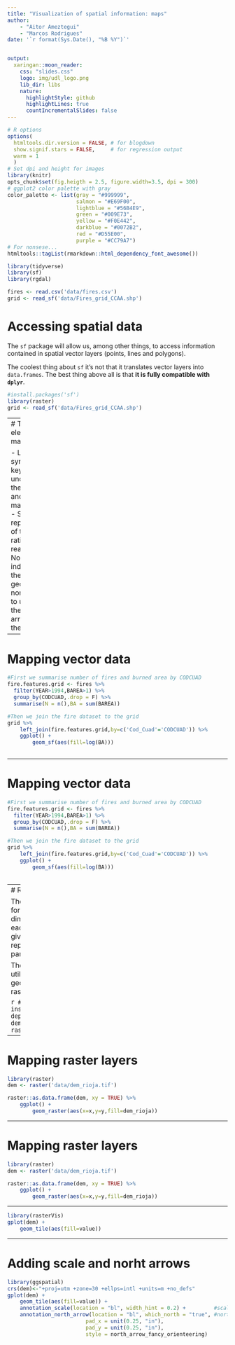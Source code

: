 ```yaml
---
title: "Visualization of spatial information: maps"
author: 
    - "Aitor Ameztegui"
    - "Marcos Rodrigues"
date: '`r format(Sys.Date(), "%B %Y")`'


output:
  xaringan::moon_reader:
    css: "slides.css"
    logo: img/udl_logo.png
    lib_dir: libs
    nature:
      highlightStyle: github
      highlightLines: true
      countIncrementalSlides: false
---
```


```r
# R options
options(
  htmltools.dir.version = FALSE, # for blogdown
  show.signif.stars = FALSE,     # for regression output
  warm = 1
  )
# Set dpi and height for images
library(knitr)
opts_chunk$set(fig.heigth = 2.5, figure.width=3.5, dpi = 300) 
# ggplot2 color palette with gray
color_palette <- list(gray = "#999999", 
                      salmon = "#E69F00", 
                      lightblue = "#56B4E9", 
                      green = "#009E73", 
                      yellow = "#F0E442", 
                      darkblue = "#0072B2", 
                      red = "#D55E00", 
                      purple = "#CC79A7")
# For nonsese...
htmltools::tagList(rmarkdown::html_dependency_font_awesome())
```

```r
library(tidyverse)
library(sf)
library(rgdal)

fires <- read.csv('data/fires.csv')
grid <- read_sf('data/Fires_grid_CCAA.shp')
```

# Accessing spatial data

The `sf` package will allow us, among other things, to access information contained in spatial vector layers (points, lines and polygons).

The coolest thing about `sf` it's not that it translates vector layers into `data.frames`. The best thing above all is that **it is fully compatible with `dplyr`**.

```r
#install.packages('sf')
library(raster)
grid <- read_sf('data/Fires_grid_CCAA.shp')
```
---
# The elements of a map

- Legend: symbology key to understand the elements and data in a map (or plot)
- Scale: representation of the unit ratio map-reality
- North: indication of the geographical norht position to understand the arrangment of the map.

---

# Mapping vector data

```r
#First we summarise number of fires and burned area by CODCUAD
fire.features.grid <- fires %>%
  filter(YEAR>1994,BAREA>1) %>%
  group_by(CODCUAD,.drop = F) %>%
  summarise(N = n(),BA = sum(BAREA))

#Then we join the fire dataset to the grid
grid %>%
    left_join(fire.features.grid,by=c('Cod_Cuad'='CODCUAD')) %>%
    ggplot() +
        geom_sf(aes(fill=log(BA)))
    
```

---

# Mapping vector data


```r
#First we summarise number of fires and burned area by CODCUAD
fire.features.grid <- fires %>%
  filter(YEAR>1994,BAREA>1) %>%
  group_by(CODCUAD,.drop = F) %>%
  summarise(N = n(),BA = sum(BAREA))

#Then we join the fire dataset to the grid
grid %>%
    left_join(fire.features.grid,by=c('Cod_Cuad'='CODCUAD')) %>%
    ggplot() +
        geom_sf(aes(fill=log(BA)))
    
```


---
# Reading raster layers

The information in raster format is basically a 2-dimensional matrix, in which each of the grids or pixels is given a numerical value that represents either a category o parameter.

The `raster` package provides utilities for manipulating geographic information in raster format.

```r
# install.packages('raster', dep = TRUE)
library(raster)
dem <- raster('data/dem_rioja.tif')
```

---

# Mapping raster layers

```r
library(raster)
dem <- raster('data/dem_rioja.tif')

raster::as.data.frame(dem, xy = TRUE) %>%
    ggplot() +
        geom_raster(aes(x=x,y=y,fill=dem_rioja))

```

---

# Mapping raster layers

```r
library(raster)
dem <- raster('data/dem_rioja.tif')

raster::as.data.frame(dem, xy = TRUE) %>%
    ggplot() +
        geom_raster(aes(x=x,y=y,fill=dem_rioja))

```

---

```r
library(rasterVis)
gplot(dem) +
    geom_tile(aes(fill=value)) 
```

---

# Adding scale and norht arrows

```r
library(ggspatial)
crs(dem)<-"+proj=utm +zone=30 +ellps=intl +units=m +no_defs"
gplot(dem) +
    geom_tile(aes(fill=value)) +
    annotation_scale(location = "bl", width_hint = 0.2) +         #scale
    annotation_north_arrow(location = "bl", which_north = "true", #north
                         pad_x = unit(0.25, "in"), 
                         pad_y = unit(0.25, "in"),
                         style = north_arrow_fancy_orienteering)
```
